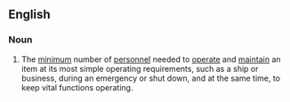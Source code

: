 ==English==

===Noun===
{{en-noun|head=[[skeleton]] [[crew]]|s}}

# {{lb|en|idiomatic}} The [[minimum]] number of [[personnel]] needed to [[operate]] and [[maintain]] an item at its most simple operating requirements, such as a ship or business, during an emergency or shut down, and at the same time, to keep vital functions operating.